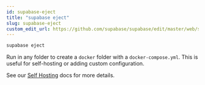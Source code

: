 ```yaml
---
id: supabase-eject
title: "supabase eject"
slug: supabase-eject
custom_edit_url: https://github.com/supabase/supabase/edit/master/web/spec/cli.yml
---
```


```bash
supabase eject
```

Run in any folder to create a `docker` folder with a `docker-compose.yml`. This is useful for self-hosting or adding custom configuration. 

See our [Self Hosting](/docs/guides/hosting/overview) docs for more details.
